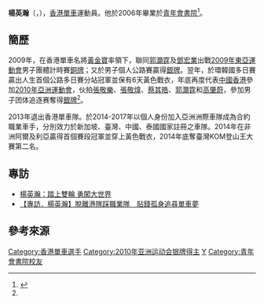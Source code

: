{{Infobox 單車選手
| ridername     = 楊英瀚
| image          = 
| image_size     = 
| caption        = 
| fullname       = 
| nickname       = 
| date_of_birth  = {{birth_date_and_age|1988|7|30}}<ref name="廣州亞運">{{cite web|title=场地自行车 - 杨英瀚 - 简历|url=http://www.gz2010.cn/info/CHN_CHN/ZB/ZBB101A_CT@@@@@@@@@@@@@@@CHN_number=215774.html|publisher=2010年广州亚运会官方网站|access-date=2010-11-21|archive-date=2018-04-11|archive-url=https://web.archive.org/web/20180411174642/http://www.gz2010.cn/info/CHN_CHN/ZB/ZBB101A_CT@@@@@@@@@@@@@@@CHN_number=215774.html|dead-url=no}}{{zh-cn}}</ref>
| place_of_birth = 
| height         = {{height|m=1.64}}<ref name="廣州亞運"/>
| weight         = {{weight|kg=56}}<ref name="廣州亞運"/>
| country        = {{HKG}}
| currentteam    = 
| discipline     = 
| role           = 車手
| ridertype      = 公路單車、場地單車
| amateuryears   = 
| amateurteams   = 
| proyears       = 2007<br/>2014<br/>2015<br/>2016<br/>2016<br/>2017
| proteams       = 香港職業單車隊<br/>新加坡華僑銀行車隊<br/>亞塔騎高士特職業車隊<br/>Delko–Marseille Provence KTM<br/>[[中国恒翔自行车队|智美-恆翔]]<br/>Infinite AIS Cycling Team
| majorwins      = 
| medaltemplates = 
{{MedalCountry|{{HKG}}}}
{{MedalSport | 男子[[單車|單車]]}}
{{MedalCompetition | [[亞洲運動會|亞洲運動會]]}}
{{MedalSilver | [[2010年亞洲運動會|2010 廣州]] | [[2010年亞洲運動會自行車比賽|男子团体追逐赛]]}}
{{MedalCompetition | [[東亞運動會|東亞運動會]]}}
{{MedalSilver | [[2009年東亞運動會|2009 香港]] | [[2009年東亞運動會單車比賽|男子個人公路賽]]}}
{{MedalBronze | [[2009年東亞運動會|2009 香港]] | [[2009年東亞運動會單車比賽|男子團體計時賽]]}}
| updated        = 
}}

'''楊英瀚'''（'''{{lang|en|YEUNG Ying Hon}}'''，{{bd|1988年|7月30日|catIdx=Y楊}}），[[香港|香港]][[單車|單車]]運動員。他於2006年畢業於[[青年會書院|青年會書院]]<ref>{{cite web |url=https://www.openschool.hk/ebook/book-%E9%9D%92%E5%B9%B4%E6%9C%83%E6%9B%B8%E9%99%A2%E5%AD%B8%E6%A0%A1%E6%A6%82%E8%A6%BD-1617-45e37320-caae-11e7-a6c6-a3e1e2e381aa.pdf |title=學校概覽 |last= |first= |date= |website= |publisher=青年會書院 |access-date=2019-01-27 |quote= |archive-date=2021-03-08 |archive-url=https://web.archive.org/web/20210308040551/https://www.openschool.hk/ebook/book-%E9%9D%92%E5%B9%B4%E6%9C%83%E6%9B%B8%E9%99%A2%E5%AD%B8%E6%A0%A1%E6%A6%82%E8%A6%BD-1617-45e37320-caae-11e7-a6c6-a3e1e2e381aa.pdf |dead-url=no }}</ref>。

==簡歷==
2009年，在香港單車名將[[黃金寶|黃金寶]]率領下，聯同[[郭灝霆|郭灝霆]]及[[鄧宏業|鄧宏業]]出戰[[2009年東亞運動會|2009年東亞運動會]]男子團體計時賽[[銅牌|銅牌]]；又於男子個人公路賽贏得[[銀牌|銀牌]]。翌年，於環韓國多日賽贏出人生首個公路多日賽分站冠軍並保有6天黃色戰衣，年底再度代表[[2010年亞洲運動會中國香港代表團|中國香港]]參加[[2010年亞洲運動會|2010年亞洲運動會]]，伙拍[[張敬樂|張敬樂]]、[[張敬煒|張敬煒]]、[[蔡其皓|蔡其皓]]、[[郭灝霆|郭灝霆]]和[[高肇蔚|高肇蔚]]，參加男子团体追逐赛奪得[[銀牌|銀牌]]<ref name="廣州亞運"/>。

2013年退出香港單車隊。於2014-2017年以個人身份加入亞洲洲際車隊成為合約職業車手，分別效力於新加坡、臺灣、中國、泰國國家註冊之車隊。2014年在非洲阿爾及利亞贏得首個賽段冠軍並穿上黃色戰衣，2014年底奪臺灣KOM登山王大賽第二名。

== 專訪 ==
*[http://sportsroad.hk/archives/70286 楊英瀚：踏上雙輪 勇闖大世界] {{Wayback|url=http://sportsroad.hk/archives/70286 |date=20210308112751 }}
*[https://www.hk01.com/%E9%AB%94%E8%82%B2/42080/-%E5%B0%88%E8%A8%AA-%E6%A5%8A%E8%8B%B1%E7%80%9A-%E8%84%AB%E9%9B%A2%E6%B8%AF%E9%9A%8A%E8%B8%A9%E8%81%B7%E6%A5%AD%E9%9A%8A-%E8%B2%BC%E9%8C%A2%E5%AD%A4%E8%BA%AB%E8%BF%BD%E5%B0%8B%E5%96%AE%E8%BB%8A%E5%A4%A2 【專訪．楊英瀚】脫離港隊踩職業隊　貼錢孤身追尋單車夢]

==參考來源==
{{reflist}}

{{DEFAULTSORT:YEUNG Ying Hon}}
[[Category:香港單車選手|Category:香港單車選手]]
[[Category:2010年亚洲运动会银牌得主|Category:2010年亚洲运动会银牌得主]]
[[Category:楊姓|Y]]
[[Category:青年會書院校友|Category:青年會書院校友]]
